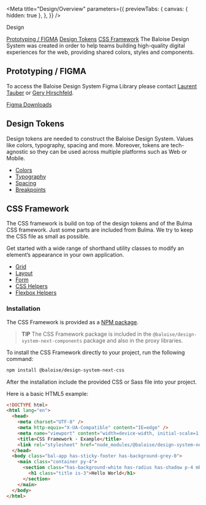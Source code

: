 
<Meta
  title="Design/Overview"
  parameters={{
    previewTabs: {
      canvas: { hidden: true },
    },
  }}
/>

<bal-doc-banner subtitle="">Design</bal-doc-banner>

<bal-doc-tabs>
  <a href="#prototyping--figma">Prototyping / FIGMA</a>
  <a href="#design-tokens">Design Tokens</a>
  <a href="#css-framework">CSS Framework</a>
</bal-doc-tabs>

<bal-doc-lead>
  The Baloise Design System was created in order to help teams building high-quality digital experiences for the web,
  providing shared colors, styles and components.
</bal-doc-lead>

## Prototyping / FIGMA

To access the Baloise Design System Figma Library please contact [Laurent Tauber](https://github.com/Gagne87) or [Gery Hirschfeld](https://github.com/hirsch88).

[Figma Downloads](https://www.figma.com/downloads/)

## Design Tokens

Design tokens are needed to construct the Baloise Design System. Values like colors, typography, spacing and more.
Moreover, tokens are tech-agnostic so they can be used across multiple platforms such as Web or Mobile.

- [Colors](?path=/story/design-colors--page)
- [Typography](?path=/story/design-typography--page)
- [Spacing](?path=/story/design-spacing--page)
- [Breakpoints](?path=/story/design-breakpoints--page)

## CSS Framework

The CSS framework is build on top of the design tokens and of the Bulma CSS framework. Just some parts are
included from Bulma. We try to keep the CSS file as small as possible.

Get started with a wide range of shorthand utility classes to modify an element’s appearance in your own application.

- [Grid](?path=/story/design-grid--page)
- [Layout](?path=/story/design-page-layout--page)
- [Form](?path=/story/design-form--page)
- [CSS Helpers](?path=/story/design-css-helpers--page)
- [Flexbox Helpers](?path=/story/design-flexbox-helpers--page)

### Installation

The CSS Framework is provided as a [NPM package](https://www.npmjs.com/package/@baloise/design-system-next-fonts).

> **TIP**
> The CSS Framework package is included in the `@baloise/design-system-next-components` package and also in the proxy libraries.

To install the CSS Framework directly to your project, run the following command:

```bash
npm install @baloise/design-system-next-css
```

After the installation include the provided CSS or Sass file into your project.

Here is a basic HTML5 example:

```html
<!DOCTYPE html>
<html lang="en">
  <head>
    <meta charset="UTF-8" />
    <meta http-equiv="X-UA-Compatible" content="IE=edge" />
    <meta name="viewport" content="width=device-width, initial-scale=1.0" />
    <title>CSS Framework - Example</title>
    <link rel="stylesheet" href="node_modules/@baloise/design-system-next-css/css/baloise-design-system.css" />
  </head>
  <body class="bal-app has-sticky-footer has-background-grey-0">
    <main class="container py-4">
      <section class="has-background-white has-radius has-shadow p-4 mb-4">
        <h1 class="title is-3">Hello World</h1>
      </section>
    </main>
  </body>
</html>
```

<bal-doc-github link="/stories/design/00-overview.stories.mdx"></bal-doc-github>
